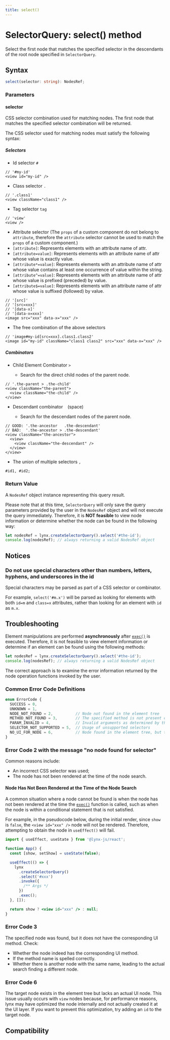 ```yaml
---
title: select()
---
```


# SelectorQuery: select() method

Select the first node that matches the specified selector in the descendants of the root node specified in `SelectorQuery`.

## Syntax

```ts
select(selector: string): NodesRef;
```

### Parameters

#### selector

CSS selector combination used for matching nodes. The first node that matches the specified selector combination will be returned.

The CSS selector used for matching nodes must satisfy the following syntax:

##### Selectors

- Id selector `#`

```tsx
// '#my-id'
<view id="my-id" />
```

- Class selector `.`

```tsx
// '.class1'
<view className="class1" />
```

- Tag selector `tag`

```tsx
// 'view'
<view />
```

- Attribute selector (The `props` of a custom component do not belong to `attribute`, therefore the `attribute` selector cannot be used to match the `props` of a custom component.)
- `[attribute]`: Represents elements with an attribute name of attr.
- `[attribute=value]`: Represents elements with an attribute name of attr whose value is exactly value.
- `[attribute*=value]`: Represents elements with an attribute name of attr whose value contains at least one occurrence of value within the string.
- `[attribute^=value]`: Represents elements with an attribute name of attr whose value is prefixed (preceded) by value.
- `[attribute$=value]`: Represents elements with an attribute name of attr whose value is suffixed (followed) by value.

```tsx
// '[src]'
// '[src=xxx]'
// '[data-x]'
// '[data-x=xxx]'
<image src="xxx" data-x="xxx" />
```

- The free combination of the above selectors

```tsx
// 'image#my-id[src=xxx].class1.class2'
<image id="my-id" className="class1 class2" src="xxx" data-x="xxx" />
```

##### Combinators

- Child Element Combinator `>`

  - Search for the direct child nodes of the parent node.

```tsx
// '.the-parent > .the-child'
<view className="the-parent">
  <view className="the-child" />
</view>
```

- Descendant combinator ` ` (space)

  - Search for the descendant nodes of the parent node.

```tsx
// GOOD: '.the-ancestor   .the-descendant'
// BAD:  '.the-ancestor > .the-descendant'
<view className="the-ancestor">
  <view>
    <view className="the-descendant" />
  </view>
</view>
```

- The union of multiple selectors `,`

```tsx
#id1, #id2;
```

### Return Value

A `NodesRef` object instance representing this query result.

Please note that at this time, `SelectorQuery` will only save the query parameters provided by the user in the `NodesRef` object and will not execute the query immediately. Therefore, it is **NOT feasible** to view node information or determine whether the node can be found in the following way:

```js
let nodesRef = lynx.createSelectorQuery().select('#the-id');
console.log(nodesRef); // always returning a valid NodesRef object
```

## Notices

### Do not use special characters other than numbers, letters, hyphens, and underscores in the id

Special characters may be parsed as part of a CSS selector or combinator.

For example, `select('#m.x')` will be parsed as looking for elements with both `id=m` and `class=x` attributes, rather than looking for an element with `id` as `m.x`.

## Troubleshooting

Element manipulations are performed **asynchronously** after [`exec()`](/api/lynx-api/selector-query/selector-query-exec) is executed.
Therefore, it is not feasible to view element information or determine if an element can be found using the following methods:

```js
let nodesRef = lynx.createSelectorQuery().select('#the-id');
console.log(nodesRef); // always returning a valid NodesRef object
```

The correct approach is to examine the error information returned by the node operation functions invoked by the user.

### Common Error Code Definitions

```jsx
enum ErrorCode {
  SUCCESS = 0,
  UNKNOWN = 1,
  NODE_NOT_FOUND = 2,          // Node not found in the element tree
  METHOD_NOT_FOUND = 3,        // The specified method is not present on the found UI node
  PARAM_INVALID = 4,           // Invalid arguments as determined by the component implementer
  SELECTOR_NOT_SUPPORTED = 5,  // Usage of unsupported selectors
  NO_UI_FOR_NODE = 6,          // Node found in the element tree, but there is no corresponding UI
}
```

### Error Code 2 with the message "no node found for selector"

Common reasons include:

- An incorrect CSS selector was used;
- The node has not been rendered at the time of the node search.

#### Node Has Not Been Rendered at the Time of the Node Search

A common situation where a node cannot be found is when the node has not been rendered at the time the [`exec()`](/api/lynx-api/selector-query/selector-query-exec) function is called, such as when the node is within a conditional statement that is not satisfied.

For example, in the pseudocode below, during the initial render, since `show` is `false`, the `<view id="xxx" />` node will not be rendered. Therefore, attempting to obtain the node in `useEffect()` will fail.

```jsx
import { useEffect, useState } from '@lynx-js/react';

function App() {
  const [show, setShow] = useState(false);

  useEffect(() => {
    lynx
      .createSelectorQuery()
      .select('#xxx')
      .invoke({
        /** Args */
      })
      .exec();
  }, []);

  return show ? <view id="xxx" /> : null;
}
```

### Error Code 3

The specified node was found, but it does not have the corresponding UI method. Check:

- Whether the node indeed has the corresponding UI method.
- If the method name is spelled correctly.
- Whether there is another node with the same name, leading to the actual search finding a different node.

### Error Code 6

The target node exists in the element tree but lacks an actual UI node.
This issue usually occurs with `view` nodes because, for performance reasons, lynx may have optimized the node internally and not actually created it at the UI layer.
If you want to prevent this optimization, try adding an `id` to the target node.

## Compatibility


<LegacyCompatTable metadata="lynx-api/selector-query/select" />
